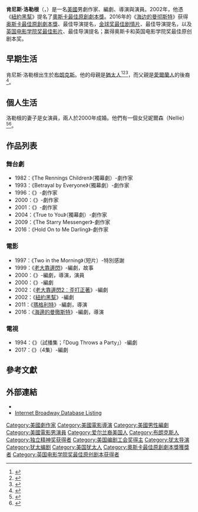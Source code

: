 {{noteTA
|G1=Movie
|G2=Show
|1=zh-tw:肯尼斯;zh-hk:堅尼夫;zh-cn:肯尼斯;
|2=zh-tw:洛勒根;zh-hk:羅納根;zh-cn:罗纳根;
}}
{{Infobox entertainer
| type = 編劇
| name = 肯尼斯·洛勒根
| foreignname = {{lang|en|Kenneth Lonergan}}
| image = Kenneth Lonergan Viennale 2016 opening 4.jpg
| caption = 洛勒根於2016年
| birth_name = 
| birth_date = {{Birth date|1962|10|16}}
| birth_place = 美國[[紐約州|紐約州]][[紐約市|紐約市]][[布朗克斯|布朗克斯]]
| nationality = 美國
| alma_mater = 
| occupation = 劇作家，編劇，導演，演員
| years_active = 1982年至今
| spouse = {{marriage|{{le|J·史密斯-卡梅倫|J. Smith-Cameron}}|2000}}
| children = 1个女儿
| academyawards = '''[[奧斯卡最佳原創劇本獎|最佳原創劇本]]'''<br>2016年 《[[海邊的曼徹斯特|海邊的曼徹斯特]]》
| awards = 
}}
'''肯尼斯·洛勒根'''（{{lang-en|Kenneth Lonergan}}，{{bd|1962年|10月16日}}）是一名[[美國|美國]]男劇作家、編劇、導演與演員。2002年，他憑《[[紐約黑幫|紐約黑幫]]》提名了[[奧斯卡最佳原創劇本獎|奧斯卡最佳原創劇本獎]]。2016年的《[[海边的曼彻斯特|海边的曼彻斯特]]》获得[[奥斯卡最佳原創劇本獎|奥斯卡最佳原創劇本獎]]、最佳导演提名，[[金球奖最佳剧情片|金球奖最佳剧情片]]、最佳导演提名，以及[[英国电影学院奖最佳影片|英国电影学院奖最佳影片]]、最佳导演提名；赢得奥斯卡和英国电影学院奖最佳原创剧本奖。

== 早期生活 ==
肯尼斯·洛勒根出生於[[布朗克斯|布朗克斯]]。他的母親是[[猶太人|猶太人]]<ref>{{cite web|first=Rebecca|last=Mead|url=https://www.newyorker.com/magazine/2016/11/07/the-cinematic-traumas-of-kenneth-lonergan|title=The Cinematic Traumas of Kenneth Lonergan|work=The New Yorker|date=November 7, 2016|accessdate=April 25, 2018|archive-date=2021-01-28|archive-url=https://web.archive.org/web/20210128154940/https://www.newyorker.com/magazine/2016/11/07/the-cinematic-traumas-of-kenneth-lonergan|dead-url=no}}</ref><ref>{{Cite web|url=https://www.tabletmag.com/jewish-arts-and-culture/theater-and-dance/187288/tavi-gevinson-kenneth-lonergan|title=‘This Is Our Youth' Portrays the ‘Pathetic Remnants of Upper West Side Jewish Liberalism’|accessdate=2019-01-16|date=2014-12-03|work=Tablet Magazine|archive-date=2019-09-09|archive-url=https://web.archive.org/web/20190909005222/https://www.tabletmag.com/jewish-arts-and-culture/theater-and-dance/187288/tavi-gevinson-kenneth-lonergan|dead-url=no}}</ref><ref>{{Cite web|url=https://www.npr.org/2016/11/30/503865472/manchester-by-the-sea-director-probes-the-drama-and-humor-of-grief|title='Manchester By The Sea' Director Probes The Drama And Humor Of Grief|accessdate=2019-01-16|date=2016-11-30|work=National Public Radio|archive-date=2020-11-26|archive-url=https://web.archive.org/web/20201126191557/https://www.npr.org/2016/11/30/503865472/manchester-by-the-sea-director-probes-the-drama-and-humor-of-grief|dead-url=no}}</ref>，而父親是[[愛爾蘭人|愛爾蘭人]]的後裔<ref name=NY>{{cite web|url=http://www.newyorker.com/online/blogs/movies/2012/03/an-interview-with-kenneth-lonergan-about-margaret.html|work=[[The_New_Yorker|The New Yorker]]|title=Kenneth Lonergan|date=2012-03-15|first=Richard|last=Brody|access-date=2016-11-21|archive-date=2014-02-01|archive-url=https://web.archive.org/web/20140201220751/http://www.newyorker.com/online/blogs/movies/2012/03/an-interview-with-kenneth-lonergan-about-margaret.html|dead-url=no}}</ref>。

== 個人生活 ==
洛勒根的妻子是女演員{{le|J·史密斯-卡梅倫|J. Smith-Cameron}}，兩人於2000年成婚。他們有一個女兒妮爾森（Nellie）<ref>{{Cite web |url=http://www.csmonitor.com/2001/1005/p18s1-almp.html |title=存档副本 |access-date=2016-11-21 |archive-date=2019-12-01 |archive-url=https://web.archive.org/web/20191201004528/https://www.csmonitor.com/2001/1005/p18s1-almp.html |dead-url=no }}</ref><ref>{{Cite web |url=http://www.broadway.com/buzz/141223/whats-up-j-smith-cameron-the-starry-star-on-life-art-and-why-she-loves-ben-brantley/ |title=存档副本 |access-date=2016-11-21 |archive-date=2020-08-09 |archive-url=https://web.archive.org/web/20200809152621/https://www.broadway.com/buzz/141223/whats-up-j-smith-cameron-the-starry-star-on-life-art-and-why-she-loves-ben-brantley/ |dead-url=no }}</ref>。

== 作品列表 ==
=== 舞台劇 ===
*1982：《The Rennings Children》（獨幕劇）-劇作家
*1993：《Betrayal by Everyone》（獨幕劇）-劇作家
*1996：《{{le|這是我們的青春|This Is Our Youth}}》-劇作家
*2000：《{{le|韋弗利畫廊|The Waverley Gallery}}》-劇作家
*2001：《{{le|大堂英雄|Lobby Hero}}》-劇作家
*2004：《True to You》（獨幕劇）-劇作家
*2009：《The Starry Messenger》-劇作家
*2016：《Hold On to Me Darling》-劇作家

=== 電影 ===
*1997：《Two in the Morning》（短片）-特別感謝
*1999：《[[老大靠邊閃|老大靠邊閃]]》-編劇，故事
*2000：《{{le|我辦事，你放心|You Can Count On Me}}》-編劇，導演，演員
*2000：《{{le|鹿兄鼠弟|The Adventures of Rocky and Bullwinkle}}》-編劇
*2002：《[[老大靠邊閃2︰歪打正著|老大靠邊閃2︰歪打正著]]》-編劇
*2002：《[[紐約黑幫|紐約黑幫]]》-編劇
*2011：《[[瑪格利特_(2011年電影)|瑪格利特]]》-編劇，導演
*2016：《[[海邊的曼徹斯特|海邊的曼徹斯特]]》-編劇，導演

=== 電視 ===
*1994：《{{le|阿德日記|Doug (TV series)}}》（試播集；「Doug Throws a Party」）-編劇
*2017：《{{le|霍華德莊園 (電視劇)|Howards End (TV series)|霍華德莊園}}》（4集）-編劇

== 參考文獻 ==
{{reflist|30em}}

== 外部連結 ==
* {{IMDb name|518836}}
* [http://www.ibdb.com/person.php?id=111628 Internet Broadway Database Listing] {{Wayback|url=http://www.ibdb.com/person.php?id=111628 |date=20140629231850 }}

{{肯尼斯·洛勒根}}
{{英国电影学院奖最佳原创剧本}}
{{奧斯卡最佳原創劇本獎}}
{{澳大利亚影艺学院国际奖最佳剧本}}
{{评论家选择电影奖最佳劇本}}
{{國家影評人協會獎最佳劇本}}
{{衛星獎最佳原創劇本}}
{{Authority control}}

{{DEFAULTSORT:Lonergan, Kenneth}}
[[Category:美國劇作家|Category:美國劇作家]]
[[Category:美國電影導演|Category:美國電影導演]]
[[Category:美國男性編劇|Category:美國男性編劇]]
[[Category:美國電影男演員|Category:美國電影男演員]]
[[Category:爱尔兰裔美国人|Category:爱尔兰裔美国人]]
[[Category:布朗克斯人|Category:布朗克斯人]]
[[Category:独立精神奖获得者|Category:独立精神奖获得者]]
[[Category:美国编剧工会奖得主|Category:美国编剧工会奖得主]]
[[Category:犹太导演|Category:犹太导演]]
[[Category:犹太编剧|Category:犹太编剧]]
[[Category:美国犹太人|Category:美国犹太人]]
[[Category:奧斯卡最佳原創劇本獎獲獎者|Category:奧斯卡最佳原創劇本獎獲獎者]]
[[Category:英国电影学院奖最佳原创剧本获得者|Category:英国电影学院奖最佳原创剧本获得者]]